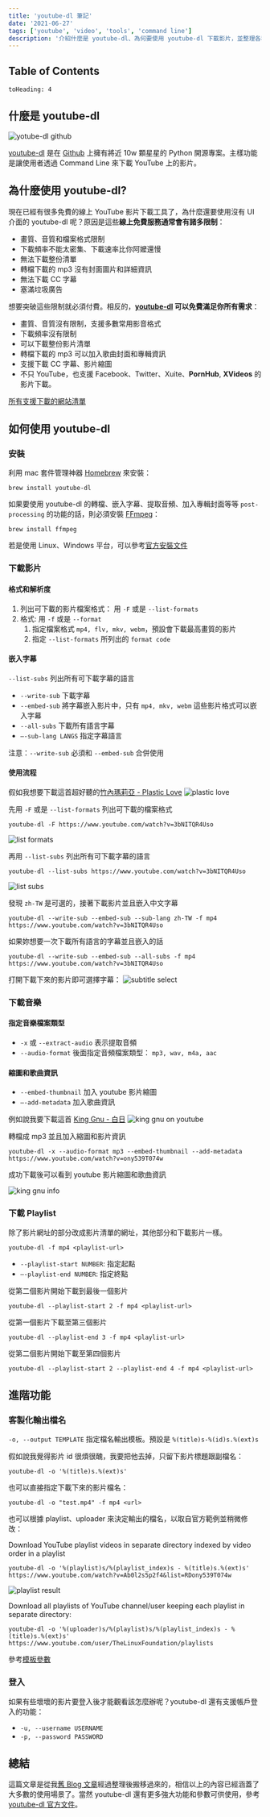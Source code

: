```yaml
---
title: 'youtube-dl 筆記'
date: '2021-06-27'
tags: ['youtube', 'video', 'tools', 'command line']
description: '介紹什麼是 youtube-dl、為何要使用 youtube-dl 下載影片，並整理各種常用的使用情境，包含下載影片、下載音樂、下載影片清單、客製化輸出檔名等等。'
---
```


## Table of Contents

```toc
toHeading: 4
```

## 什麼是 youtube-dl

![yotube-dl github](../images/youtube-dl-note/youtube-dl-github.png)

[youtube-dl](https://github.com/ytdl-org/youtube-dl) 是在 [Github](https://github.com/) 上擁有將近 10w 顆星星的 Python 開源專案。主樣功能是讓使用者透過 Command Line 來下載 YouTube 上的影片。

## 為什麼使用 youtube-dl?

現在已經有很多免費的線上 YouTube 影片下載工具了，為什麼還要使用沒有 UI 介面的 youtube-dl 呢？原因是這些**線上免費服務通常會有諸多限制**：

- 畫質、音質和檔案格式限制
- 下載頻率不能太密集、下載速率比你阿嬤還慢
- 無法下載整份清單
- 轉檔下載的 mp3 沒有封面圖片和詳細資訊
- 無法下載 CC 字幕
- 塞滿垃圾廣告

想要突破這些限制就必須付費。相反的，**[youtube-dl](https://github.com/ytdl-org/youtube-dl) 可以免費滿足你所有需求**：

- 畫質、音質沒有限制，支援多數常用影音格式
- 下載頻率沒有限制
- 可以下載整份影片清單
- 轉檔下載的 mp3 可以加入歌曲封面和專輯資訊
- 支援下載 CC 字幕、影片縮圖
- 不只 YouTube，也支援 Facebook、Twitter、Xuite、**PornHub**, **XVideos** 的影片下載。

[所有支援下載的網站清單](https://github.com/ytdl-org/youtube-dl/blob/master/docs/supportedsites.md)

## 如何使用 youtube-dl

### 安裝

利用 mac 套件管理神器 [Homebrew](https://brew.sh) 來安裝：

```shell
brew install youtube-dl
```

如果要使用 youtube-dl 的轉檔、嵌入字幕、提取音頻、加入專輯封面等等 `post-processing` 的功能的話，則必須安裝 [FFmpeg](https://www.ffmpeg.org)：

```shell
brew install ffmpeg
```

若是使用 Linux、Windows 平台，可以參考[官方安裝文件](https://github.com/ytdl-org/youtube-dl#installation)

### 下載影片

#### 格式和解析度

1. 列出可下載的影片檔案格式： 用 `-F` 或是 `--list-formats`
2. 格式: 用 `-f` 或是 `--format`
   1. 指定檔案格式 `mp4, flv, mkv, webm`，預設會下載最高畫質的影片
   2. 指定 `--list-formats` 所列出的 `format code`

#### 嵌入字幕

`--list-subs` 列出所有可下載字幕的語言

- `--write-sub` 下載字幕
- `--embed-sub` 將字幕嵌入影片中，只有 `mp4, mkv, webm` 這些影片格式可以嵌入字幕
- `--all-subs` 下載所有語言字幕
- `—-sub-lang LANGS` 指定字幕語言

注意：`--write-sub` 必須和 `--embed-sub` 合併使用

#### 使用流程

假如我想要下載這首超好聽的[竹內瑪莉亞 - Plastic Love](https://www.youtube.com/watch?v=3bNITQR4Uso)
![plastic love](../images/youtube-dl-note/plastic-love.png)

先用 `-F` 或是 `--list-formats` 列出可下載的檔案格式

```shell
youtube-dl -F https://www.youtube.com/watch?v=3bNITQR4Uso
```

![list formats](../images/youtube-dl-note/list-formats.png)

再用 `--list-subs` 列出所有可下載字幕的語言

```shell
youtube-dl --list-subs https://www.youtube.com/watch?v=3bNITQR4Uso
```

![list subs](../images/youtube-dl-note/list-subs.png)

發現 `zh-TW` 是可選的，接著下載影片並且嵌入中文字幕

```shell
youtube-dl --write-sub --embed-sub --sub-lang zh-TW -f mp4 https://www.youtube.com/watch?v=3bNITQR4Uso
```

如果妳想要一次下載所有語言的字幕並且嵌入的話

```shell
youtube-dl --write-sub --embed-sub --all-subs -f mp4 https://www.youtube.com/watch?v=3bNITQR4Uso
```

打開下載下來的影片即可選擇字幕：
![subtitle select](../images/youtube-dl-note/subtitle-select.png)

### 下載音樂

#### 指定音樂檔案類型

- `-x` 或 `--extract-audio` 表示提取音頻
- `--audio-format` 後面指定音頻檔案類型： `mp3, wav, m4a, aac`

#### 縮圖和歌曲資訊

- `--embed-thumbnail` 加入 youtube 影片縮圖
- `—-add-metadata` 加入歌曲資訊

例如說我要下載這首 [King Gnu - 白日](https://www.youtube.com/watch?v=ony539T074w)
![king gnu on youtube](../images/youtube-dl-note/king-gnu.png)

轉檔成 mp3 並且加入縮圖和影片資訊

```shell
youtube-dl -x --audio-format mp3 --embed-thumbnail --add-metadata https://www.youtube.com/watch?v=ony539T074w
```

成功下載後可以看到 youtube 影片縮圖和歌曲資訊

![king gnu info](../images/youtube-dl-note/king-gnu-info.png)

### 下載 Playlist

除了影片網址的部分改成影片清單的網址，其他部分和下載影片一樣。

```shell
youtube-dl -f mp4 <playlist-url>
```

- `--playlist-start NUMBER`: 指定起點
- `—-playlist-end NUMBER`: 指定終點

從第二個影片開始下載到最後一個影片

```shell
youtube-dl --playlist-start 2 -f mp4 <playlist-url>
```

從第一個影片下載至第三個影片

```shell
youtube-dl --playlist-end 3 -f mp4 <playlist-url>
```

從第二個影片開始下載至第四個影片

```shell
youtube-dl --playlist-start 2 --playlist-end 4 -f mp4 <playlist-url>
```

## 進階功能

### 客製化輸出檔名

`-o, --output TEMPLATE` 指定檔名輸出模板。預設是 `%(title)s-%(id)s.%(ext)s`

假如說我覺得影片 id 很煩很醜，我要把他去掉，只留下影片標題跟副檔名：

```shell
youtube-dl -o '%(title)s.%(ext)s'
```

也可以直接指定下載下來的影片檔名：

```shell
youtube-dl -o "test.mp4" -f mp4 <url>
```

也可以根據 playlist、uploader 來決定輸出的檔名，以取自官方範例並稍微修改：

Download YouTube playlist videos in separate directory indexed by video order in a playlist

```shell
youtube-dl -o '%(playlist)s/%(playlist_index)s - %(title)s.%(ext)s' https://www.youtube.com/watch?v=Ab0l2s5p2f4&list=RDony539T074w
```

![playlist result](../images/youtube-dl-note/playlist-result.png)

Download all playlists of YouTube channel/user keeping each playlist in separate directory:

```shell
youtube-dl -o '%(uploader)s/%(playlist)s/%(playlist_index)s - %(title)s.%(ext)s' https://www.youtube.com/user/TheLinuxFoundation/playlists
```

參考[模板參數](https://github.com/ytdl-org/youtube-dl#output-template)

### 登入

如果有些壞壞的影片要登入後才能觀看該怎麼辦呢？youtube-dl 還有支援帳戶登入的功能：

- `-u, --username USERNAME`
- `-p, --password PASSWORD`

## 總結

這篇文章是從我[舊 Blog 文章](https://yogapan.github.io/2017/08/16/Youtube-dl%E6%BF%83%E7%B8%AE%E6%95%99%E5%AD%B8%E7%AD%86%E8%A8%98/)經過整理後搬移過來的，相信以上的內容已經涵蓋了大多數的使用場景了。當然 youtube-dl 還有更多強大功能和參數可供使用，參考 [youtube-dl 官方文件](https://github.com/ytdl-org/youtube-dl)。

